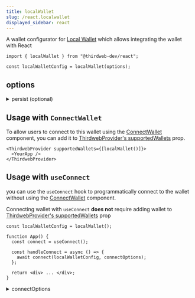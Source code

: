 ```yaml
---
title: localWallet
slug: /react.localwallet
displayed_sidebar: react
---
```



A wallet configurator for [Local Wallet](/wallet/local-wallet) which allows integrating the wallet with React

```tsx
import { localWallet } from "@thirdweb-dev/react";

const localWalletConfig = localWallet(options);
```

## options

<details>
  <summary>persist (optional) </summary>
  <div>

This is only relevant when conencting localWallet with [ConnectWallet](/react/react.connectwallet) component.

Specify whether to persist the wallet in local storage or not. Defaults to `true`

If set to `true`, an encrypted wallet JSON will be stored on localStorage with user's given password.
The user will need to enter their password again in Connect Wallet Modal when they revisit the site. Beacuse of this, this wallet can not be auto connected.

If set to `false`, wallet will not be stored in local storage, and no password will be required to connect.
The wallet will be lost when the user leaves or reloads page.

</div>
</details>

## Usage with `ConnectWallet`

To allow users to connect to this wallet using the [ConnectWallet](/react/react.connectwallet) component, you can add it to [ThirdwebProvider's supportedWallets](/react/react.thirdwebprovider#supportedwallets-optional) prop.

```tsx
<ThirdwebProvider supportedWallets={[localWallet()]}>
  <YourApp />
</ThirdwebProvider>
```

## Usage with `useConnect`

you can use the `useConnect` hook to programmatically connect to the wallet without using the [ConnectWallet](/react/react.connectwallet) component.

Connecting wallet with `useConnect` **does not** require adding wallet to [ThirdwebProvider's supportedWallets](/react/react.thirdwebprovider#supportedwallets-optional) prop

```tsx
const localWalletConfig = localWallet();

function App() {
  const connect = useConnect();

  const handleConnect = async () => {
    await connect(localWalletConfig, connectOptions);
  };

  return <div> ... </div>;
}
```

<details>
  <summary>connectOptions</summary>
<div>

```ts
{ chainId?: number } | undefined;
```

If `chainId` is provided, wallet will be connected and immediately switch network with the provided `chainId`. This chainId must be specified in [ThirdwebProvider's supportedChains](/react/react.thirdwebprovider#supportedchains-optional) prop

</div>
</details>
